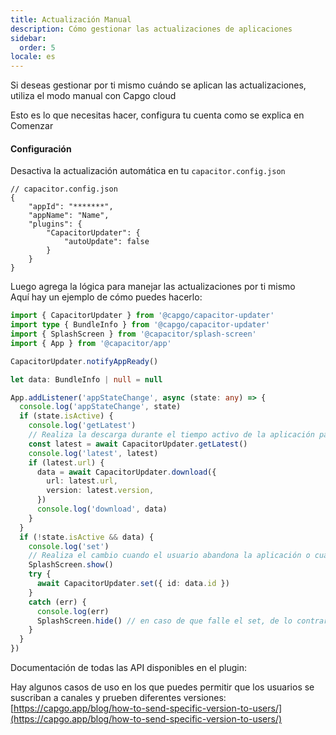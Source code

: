 ```yaml
---
title: Actualización Manual
description: Cómo gestionar las actualizaciones de aplicaciones
sidebar:
  order: 5
locale: es
---
```



Si deseas gestionar por ti mismo cuándo se aplican las actualizaciones, utiliza el modo manual con Capgo cloud

Esto es lo que necesitas hacer, configura tu cuenta como se explica en Comenzar

<LinkCard
	title="Comenzar"
	href="/docs/plugin/cloud-mode/getting-started"
/>

#### Configuración
Desactiva la actualización automática en tu ```capacitor.config.json```

```tsx
// capacitor.config.json
{
	"appId": "*******",
	"appName": "Name",
	"plugins": {
		"CapacitorUpdater": {
			"autoUpdate": false
		}
	}
}
```

Luego agrega la lógica para manejar las actualizaciones por ti mismo\
Aquí hay un ejemplo de cómo puedes hacerlo:

```typescript
import { CapacitorUpdater } from '@capgo/capacitor-updater'
import type { BundleInfo } from '@capgo/capacitor-updater'
import { SplashScreen } from '@capacitor/splash-screen'
import { App } from '@capacitor/app'

CapacitorUpdater.notifyAppReady()

let data: BundleInfo | null = null

App.addListener('appStateChange', async (state: any) => {
  console.log('appStateChange', state)
  if (state.isActive) {
    console.log('getLatest')
    // Realiza la descarga durante el tiempo activo de la aplicación para evitar descargas fallidas
    const latest = await CapacitorUpdater.getLatest()
    console.log('latest', latest)
    if (latest.url) {
      data = await CapacitorUpdater.download({
        url: latest.url,
        version: latest.version,
      })
      console.log('download', data)
    }
  }
  if (!state.isActive && data) {
    console.log('set')
    // Realiza el cambio cuando el usuario abandona la aplicación o cuando lo desees
    SplashScreen.show()
    try {
      await CapacitorUpdater.set({ id: data.id })
    }
    catch (err) {
      console.log(err)
      SplashScreen.hide() // en caso de que falle el set, de lo contrario la nueva aplicación tendrá que ocultarlo
    }
  }
})
```

Documentación de todas las API disponibles en el plugin:

<LinkCard
	title="Métodos"
	href="/docs/plugin/api/"
/>

Hay algunos casos de uso en los que puedes permitir que los usuarios se suscriban a canales y prueben diferentes versiones:\
[https://capgo.app/blog/how-to-send-specific-version-to-users/](https://capgo.app/blog/how-to-send-specific-version-to-users/)